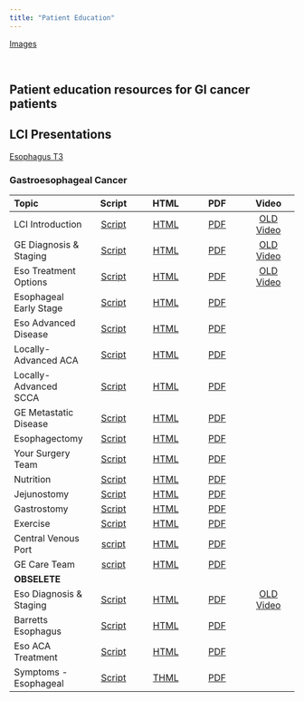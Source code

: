 ```yaml
---
title: "Patient Education"
---
```

[Images](images.html)

<br/>

## Patient education resources for GI cancer patients

## LCI Presentations

[Esophagus T3](lci_esot3.htm) 


### Gastroesophageal Cancer

| Topic | Script | HTML | PDF | Video |
|:--------------|:-------------:|:-------------:|:-------------:|:-------------:|
| LCI Introduction | [Script](lci_intro_slides.html) | [HTML](lci_intro.html) | [PDF](lci_intro.pdf) | [OLD Video](https://www.youtube.com/watch?v=aDkgurq17wE) |
| GE Diagnosis & Staging | [Script](ge_dx_staging_slides.html) | [HTML](ge_dx_staging.html) | [PDF](ge_dx_staging.pdf) | [OLD Video](https://www.youtube.com/watch?v=aDkgurq17wE) |
| Eso Treatment Options | [Script](eso_rx_options_slides.html) | [HTML](eso_tx_options.html) | [PDF](eso_rx_options.pdf) | [OLD Video](https://www.youtube.com/watch?v=Tk8cp3uL-lU) |
| Esophageal Early Stage | [Script](eso_early_slides.html) | [HTML](eso_early.html) | [PDF](eso_early.pdf) |  |
| Eso Advanced Disease | [Script](eso_advanced_slides.html) | [HTML](eso_advanced.html) | [PDF](eso_advanced.pdf) |  |
| Locally-Advanced ACA | [Script](eso_aca_locally_advanced_slides.html) | [HTML](eso_aca_locally_advanced.html) | [PDF](eso_aca_locally_advanced.pdf) |  |
| Locally-Advanced SCCA | [Script](eso_scca_locally_advanced_slides.html) | [HTML](eso_scca_locally_advanced.html) | [PDF](eso_scca_locally_advanced.pdf) |  |
| GE Metastatic Disease | [Script](ge_metastatic_slides.html) | [HTML](ge_metastatic.html) | [PDF](ge_metastatic.pdf) |  |
| Esophagectomy | [Script](eso_surgery_slides.html) | [HTML](eso_surgery.html) | [PDF](eso_surgery.pdf) |  |
| Your Surgery Team | [Script](surgeon_slides.html) | [HTML](surgeon.html) | [PDF](surgeon.pdf) |  |
| Nutrition | [Script](nutrition_slides.html) | [HTML](nutrition.html) | [PDF](nutrition.pdf) |  |
| Jejunostomy | [Script](jejunostomy_slides.html) | [HTML](jejunostomy.html) | [PDF](jejunostomy.pdf) |  |
| Gastrostomy | [Script](gastrostomy_slides.html) | [HTML](gastrostomy.html) | [PDF](gastrostomy.pdf) |  |
| Exercise | [Script](exercise_slides.html) | [HTML](exercise.html) | [PDF](exercise.pdf) |  |
| Central Venous Port | [script](cv_port_slides.html) | [HTML](cv_port.html) | [PDF](cv_port.pdf) |  |
| GE Care Team | [script](ge_care_team_slides.html) | [HTML](ge_care_team.html) | [PDF](ge_care_team.pdf) |  |
| **OBSELETE** |  |  |  |  |
| Eso Diagnosis & Staging | [Script](eso_dx_staging_slides.html) | [HTML](eso_dx_staging.html) | [PDF](eso_dx_staging.pdf) | [OLD Video](https://www.youtube.com/watch?v=aDkgurq17wE) |
| Barretts Esophagus | [Script](eso_barretts_slides.html) | [HTML](eso_barretts.html) | [PDF](eso_barretts.pdf) |  |
| Eso ACA Treatment | [Script](eso_aca_rx_slides.html) | [HTML](eso_aca_rx.html) | [PDF](eso_aca_rx.pdf) |  |
| Symptoms - Esophageal | [Script](eso_symptoms_slides.html) | [THML](eso_symptoms.html) | [PDF](eso_symptoms.pdf) |  |
